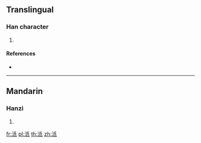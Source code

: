==Translingual==

===Han character===
{{Han char|rn=85|rad=水|as=04|sn=7|four=32140|canj=EHVP|ids=⿰氵氏}}

# {{defn|Han|sort=水04}}

====References====
* {{Han ref|kx=0607.070|dkj=17150|dj=1000.090|hdz=31569.050|uh=6C66|ud=27750|bh=CB59|bd=52057}}

----

==Mandarin==

===Hanzi===
{{cmn-hanzi|pin=[[zhǐ]] ([[zhi3]])|wg=chih<sup>3</sup>}}

# {{defn|lang=cmn|sort=水04}}

[[fr:汦]]
[[pl:汦]]
[[th:汦]]
[[zh:汦]]
